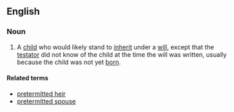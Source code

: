 ==English==
===Noun===
{{wikipedia}}
{{en-noun|head=[[pretermitted]] [[child]]|pretermitted children}}
# {{context|legal|lang=en}} A [[child]] who would likely stand to [[inherit]] under a [[will]], except that the [[testator]] did not know of the child at the time the will was written, usually because the child was not yet [[born]].

====Related terms====
*[[pretermitted heir]]
*[[pretermitted spouse]]